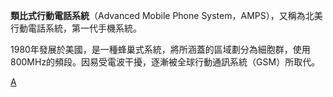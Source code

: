 '''類比式行動電話系統'''（Advanced Mobile Phone System，AMPS），又稱為北美行動電話系統，第一代手機系統。

1980年發展於美國，是一種蜂巢式系統，將所涵蓋的區域劃分為細胞群，使用800MHz的頻段。因易受電波干擾，逐漸被全球行動通訊系統（GSM）所取代。

{{Mobile telecommunications standards}}
[[Category:行動電話|A]]
